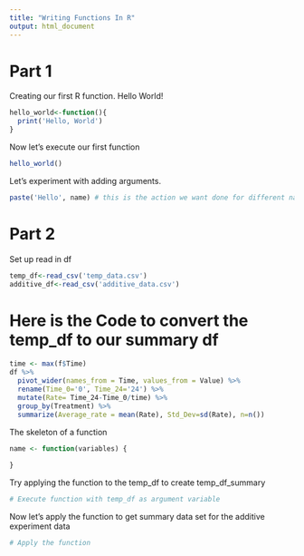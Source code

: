 ```yaml
---
title: "Writing Functions In R"
output: html_document
---
```



# Part 1
Creating our first R function. Hello World!
```r

hello_world<-function(){
  print('Hello, World')
}

```

Now let's execute our first function 
```r
hello_world()
```

Let's experiment with adding arguments. 
```r

paste('Hello', name) # this is the action we want done for different names

```



# Part 2
Set up read in df
```r
temp_df<-read_csv('temp_data.csv')
additive_df<-read_csv('additive_data.csv')

```

# Here is the Code to convert the temp_df to our summary df
```r
time <- max(f$Time)
df %>% 
  pivot_wider(names_from = Time, values_from = Value) %>% 
  rename(Time_0='0', Time_24='24') %>%
  mutate(Rate= Time_24-Time_0/time) %>% 
  group_by(Treatment) %>% 
  summarize(Average_rate = mean(Rate), Std_Dev=sd(Rate), n=n())
```


The skeleton of a function
```r
name <- function(variables) {
  
}
```

Try applying the function to the temp_df to create temp_df_summary
```r
# Execute function with temp_df as argument variable
```

Now let's apply the function to get summary data set for the additive experiment data
```r
# Apply the function
```

